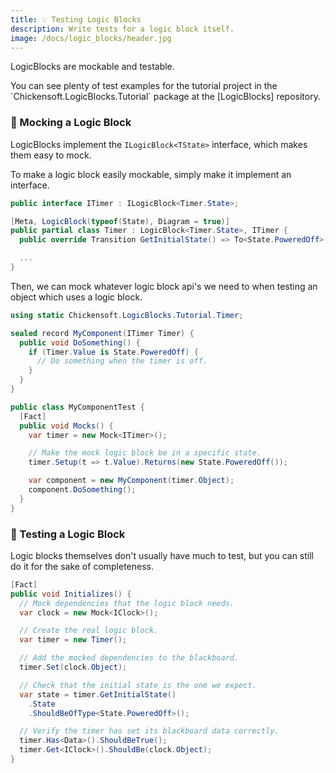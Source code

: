 ```yaml
---
title: 💡 Testing Logic Blocks
description: Write tests for a logic block itself.
image: /docs/logic_blocks/header.jpg
---
```


LogicBlocks are mockable and testable.

<Callout type="tip">
You can see plenty of test examples for the tutorial project in the `Chickensoft.LogicBlocks.Tutorial` package at the [LogicBlocks] repository.
</Callout>

### 🥸 Mocking a Logic Block

LogicBlocks implement the `ILogicBlock<TState>` interface, which makes them easy to mock.

To make a logic block easily mockable, simply make it implement an interface.

```csharp
public interface ITimer : ILogicBlock<Timer.State>;

[Meta, LogicBlock(typeof(State), Diagram = true)]
public partial class Timer : LogicBlock<Timer.State>, ITimer {
  public override Transition GetInitialState() => To<State.PoweredOff>();

  ...
}
```

Then, we can mock whatever logic block api's we need to when testing an object which uses a logic block.

```csharp
using static Chickensoft.LogicBlocks.Tutorial.Timer;

sealed record MyComponent(ITimer Timer) {
  public void DoSomething() {
    if (Timer.Value is State.PoweredOff) {
      // Do something when the timer is off.
    }
  }
}

public class MyComponentTest {
  [Fact]
  public void Mocks() {
    var timer = new Mock<ITimer>();

    // Make the mock logic block be in a specific state.
    timer.Setup(t => t.Value).Returns(new State.PoweredOff());

    var component = new MyComponent(timer.Object);
    component.DoSomething();
  }
}
```

### 🔬 Testing a Logic Block

Logic blocks themselves don't usually have much to test, but you can still do it for the sake of completeness.

```csharp
[Fact]
public void Initializes() {
  // Mock dependencies that the logic block needs.
  var clock = new Mock<IClock>();

  // Create the real logic block.
  var timer = new Timer();

  // Add the mocked dependencies to the blackboard.
  timer.Set(clock.Object);

  // Check that the initial state is the one we expect.
  var state = timer.GetInitialState()
    .State
    .ShouldBeOfType<State.PoweredOff>();

  // Verify the timer has set its blackboard data correctly.
  timer.Has<Data>().ShouldBeTrue();
  timer.Get<IClock>().ShouldBe(clock.Object);
}
```

[LogicBlocks]: https://github.com/chickensoft-games/LogicBlocks